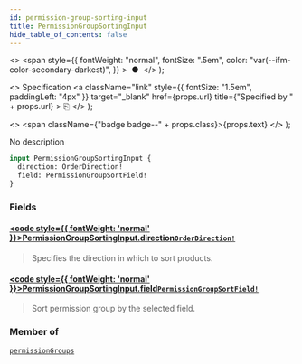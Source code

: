 ```yaml
---
id: permission-group-sorting-input
title: PermissionGroupSortingInput
hide_table_of_contents: false
---
```


  <>
    <span
      style={{
        fontWeight: "normal",
        fontSize: ".5em",
        color: "var(--ifm-color-secondary-darkest)",
      }}
    >
      &nbsp;●&nbsp;
    </span>
  </>
);

  <>
    Specification
    <a
      className="link"
      style={{ fontSize: "1.5em", paddingLeft: "4px" }}
      target="\_blank"
      href={props.url}
      title={"Specified by " + props.url}
    >
      ⎘
    </a>
  </>
);

  <>
    <span className={"badge badge--" + props.class}>{props.text}</span>
  </>
);

No description

```graphql
input PermissionGroupSortingInput {
  direction: OrderDirection!
  field: PermissionGroupSortField!
}
```

### Fields

#### [<code style={{ fontWeight: 'normal' }}>PermissionGroupSortingInput.<b>direction</b></code>](#)<Bullet />[`OrderDirection!`](../../api-reference/enums/order-direction) <Badge class="secondary" text="non-null"/> <Badge class="secondary" text="enum"/>

> Specifies the direction in which to sort products.

#### [<code style={{ fontWeight: 'normal' }}>PermissionGroupSortingInput.<b>field</b></code>](#)<Bullet />[`PermissionGroupSortField!`](../../api-reference/enums/permission-group-sort-field) <Badge class="secondary" text="non-null"/> <Badge class="secondary" text="enum"/>

> Sort permission group by the selected field.

### Member of

[`permissionGroups`](../../api-reference/queries/permission-groups) <Badge class="secondary" text="query"/>
